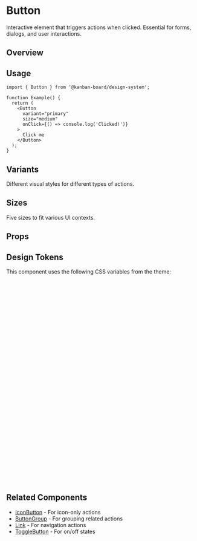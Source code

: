 
<Meta of={ButtonStories} />

# Button

Interactive element that triggers actions when clicked. Essential for forms, dialogs, and user interactions.

## Overview

<Canvas of={ButtonStories.Default} />

<Controls />

## Usage

```tsx
import { Button } from '@kanban-board/design-system';

function Example() {
  return (
    <Button
      variant="primary"
      size="medium"
      onClick={() => console.log('Clicked!')}
    >
      Click me
    </Button>
  );
}
```

## Variants

Different visual styles for different types of actions.

<Canvas of={ButtonStories.Variants} />

## Sizes

Five sizes to fit various UI contexts.

<Canvas of={ButtonStories.Sizes} />

## Props

<ArgTypes />

## Design Tokens

This component uses the following CSS variables from the theme:

```css
/* Colors */
--primary-base
--primary-hover
--primary-active
--primary-text-on-primary
--secondary-border
--secondary-hover
--danger-base
--danger-hover
--success-base
--success-hover
--warning-base
--warning-hover
--text
--surface

/* Spacing */
--space-2
--space-3
--space-4
--space-5
--space-6

/* Typography */
--font-size-xs
--font-size-sm
--font-size-base
--font-size-lg
--font-size-xl
--font-weight-medium

/* Other */
--border-radius-md
--duration-fast
--shadow-sm
--focus-ring
```

## Related Components

- [IconButton](./IconButton/IconButton.mdx) - For icon-only actions
- [ButtonGroup](./ButtonGroup/ButtonGroup.mdx) - For grouping related actions
- [Link](./Link/Link.mdx) - For navigation actions
- [ToggleButton](./ToggleButton/ToggleButton.mdx) - For on/off states
